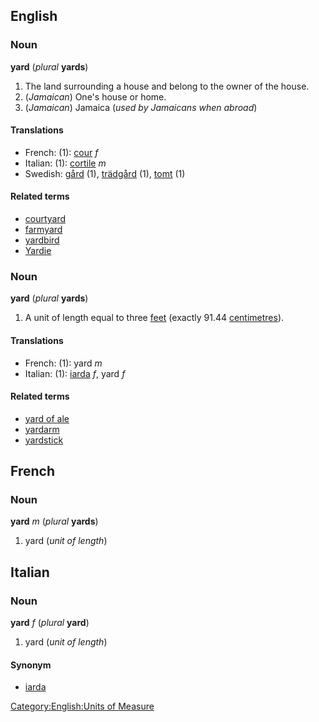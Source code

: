 ==English==
=== Noun ===
'''yard''' (''plural'' '''yards''')

# The land surrounding a house and belong to the owner of the house.
# (''Jamaican'') One's house or home.
# (''Jamaican'') Jamaica (''used by Jamaicans when abroad'')

==== Translations ====
*French: (1): [[cour]] ''f''
*Italian: (1): [[cortile]] ''m''
*Swedish: [[gård]] (1), [[trädgård]] (1), [[tomt]] (1)

====Related terms====
*[[courtyard]]
*[[farmyard]]
*[[yardbird]]
*[[Yardie]]

===Noun===
'''yard''' (''plural'' '''yards''')
# A unit of length equal to three [[feet]] (exactly 91.44 [[centimetre]]s).

==== Translations ====
*French: (1): yard ''m''
*Italian: (1): [[iarda]] ''f'', yard ''f''

====Related terms====
*[[yard of ale]]
*[[yardarm]]
*[[yardstick]]

==French==
===Noun===
'''yard''' ''m'' (''plural'' '''yards''')

#yard (''unit of length'')

==Italian==
===Noun===
'''yard''' ''f'' (''plural'' '''yard''')

#yard (''unit of length'')

====Synonym====
*[[iarda]]

[[Category:English:Units of Measure]]